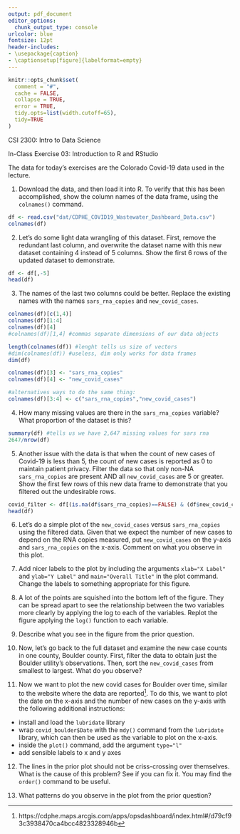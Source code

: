```yaml
---
output: pdf_document
editor_options: 
  chunk_output_type: console
urlcolor: blue
fontsize: 12pt
header-includes:
- \usepackage{caption}
- \captionsetup[figure]{labelformat=empty}
---
```



```r
knitr::opts_chunk$set(
  comment = "#", 
  cache = FALSE,  
  collapse = TRUE,
  error = TRUE,
  tidy.opts=list(width.cutoff=65),
  tidy=TRUE
)
```

CSI 2300: Intro to Data Science

In-Class Exercise 03:  Introduction to R and RStudio



<!-- \begin{center} -->
<!-- Lecture -->
<!-- \end{center} -->



The data for today's exercises are the Colorado Covid-19 data used in the lecture.





1. Download the data, and then load it into R.  To verify that this has been accomplished, show the column names of the data frame, using the `colnames()` command.



```r
df <- read.csv("dat/CDPHE_COVID19_Wastewater_Dashboard_Data.csv")
colnames(df)
```



2. Let's do some light data wrangling of this dataset.  First, remove the  redundant last column, and overwrite the dataset name with this new dataset containing 4 instead of 5 columns. Show the first 6 rows of the updated dataset to demonstrate.

```r
df <- df[,-5]
head(df)
```



3. The names of the last two columns could be better.  Replace the existing names with the names `sars_rna_copies` and `new_covid_cases`.
```r
colnames(df)[c(1,4)]
colnames(df)[1:4]
colnames(df)[4]
#colnames(df)[1,4] #commas separate dimensions of our data objects

length(colnames(df)) #lenght tells us size of vectors
#dim(colnames(df)) #useless, dim only works for data frames
dim(df)

colnames(df)[3] <- "sars_rna_copies"
colnames(df)[4] <- "new_covid_cases"

#alternatives ways to do the same thing: 
colnames(df)[3:4] <- c("sars_rna_copies","new_covid_cases")
```




4. How many missing values are there in the `sars_rna_copies` variable?  What proportion of the dataset is this?

```r
summary(df) #tells us we have 2,647 missing values for sars rna
2647/nrow(df)

```



5.  Another issue with the data is that when the count of new cases of Covid-19 is less than 5, the count of new cases is reported as 0 to maintain patient privacy.  Filter the data so that only non-NA `sars_rna_copies` are present AND all `new_covid_cases` are 5 or greater. Show the first few rows of this new data frame to demonstrate that you filtered out the undesirable rows.

```r
covid_filter <- df[(is.na(df$sars_rna_copies)==FALSE) & (df$new_covid_cases>=5) , ]
head(df)
```



6. Let's do a simple plot of the `new_covid_cases` versus `sars_rna_copies` using the filtered data.  Given that we expect the number of new cases to  depend on the RNA copies measured, put `new_covid_cases` on the y-axis and `sars_rna_copies` on the x-axis. Comment on what you observe in this plot.





7. Add  nicer labels to the plot by including the arguments `xlab="X Label"` and `ylab="Y Label"` and `main="Overall Title"` in the plot command.  Change the labels to something appropriate for this figure.



8.  A lot of the points are squished into  the bottom left of the figure. They can be spread apart to see the relationship between the two variables more clearly by applying the log to each of the variables.  Replot the figure applying the `log()` function to each variable.  


9. Describe what you see in the figure from the prior question.


10.  Now, let's go back to the full dataset and examine the new case counts in one county, Boulder county.  First, filter the data to obtain just the Boulder utility's observations. Then, sort the `new_covid_cases` from smallest to largest.  What do you observe?




11.  Now we want to plot the new covid cases for Boulder over time, similar to the website where the data are reported^[https://cdphe.maps.arcgis.com/apps/opsdashboard/index.html#/d79cf93c3938470ca4bcc4823328946b]. To do this, we want to plot the date on the x-axis and the number of new cases on the y-axis with the following additional instructions:

* install and load the `lubridate` library
* wrap `covid_boulder$Date` with the `mdy()` command from the `lubridate` library, which can then be used as the variable to plot on the x-axis.
* inside the `plot()` command, add the argument `type="l"`
* add sensible labels to x and y axes



12.  The lines in the prior plot should not be criss-crossing over themselves. What is the cause of this problem?  See if you can fix it.  You may find the `order()` command to be useful.


13. What patterns do you observe in the plot from the prior question?






